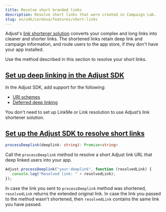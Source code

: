 ```yaml
---
title: Resolve short branded links
description: Resolve short links that were created in Campaign Lab.
slug: en/sdk/cordova/features/short-links
---
```


Adjust's [link shortener solution](https://help.adjust.com/en/article/short-branded-links) converts your complex and long links into cleaner and shorter links. The shortened links retain deep link and campaign information, and route users to the app store, if they don't have your app installed.

Use the method described in this section to resolve your short links.

## [Set up deep linking in the Adjust SDK](set-up-deep-linking-in-the-adjust-sdk)

In the Adjust SDK, add support for the following:

-  [URI schemes](/en/sdk/cordova/features/deep-links)
-  [Deferred deep linking](/en/sdk/cordova/features/deep-links#deferred-deep-linking)

<Callout type="note">

You don't need to set up LinkMe or Link resolution to use Adjust’s link shortener solution.

</Callout>

## [Set up the Adjust SDK to resolve short links](set-up-the-adjust-sdk-to-resolve-short-links)

<CodeBlock title="Method signature">

```ts
processDeeplink(deeplink: string): Promise<string>
```

</CodeBlock>

Call the `processDeeplink` method to resolve a short Adjust link URL that deep linked users into your app.

```js
Adjust.processDeeplink("your-deeplink", function (resolvedLink) {
   console.log("Resolved link: " + resolvedLink);
});
```

In case the link you sent to `processDeeplink` method was shortened, `resolvedLink` returns the extended original link. In case the link you passed to the method wasn't shortened, then `resolvedLink` contains the same link you have passed.

